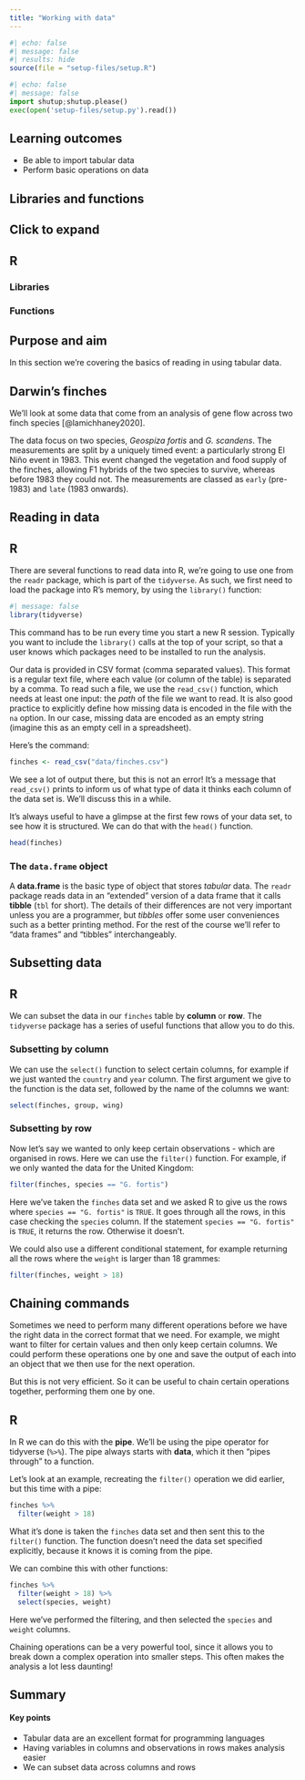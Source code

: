 ```yaml
---
title: "Working with data"
---
```


```r
#| echo: false
#| message: false
#| results: hide
source(file = "setup-files/setup.R")
```

```python
#| echo: false
#| message: false
import shutup;shutup.please()
exec(open('setup-files/setup.py').read())
```

::: {.callout-tip}
## Learning outcomes

- Be able to import tabular data
- Perform basic operations on data

:::

## Libraries and functions

::: {.callout-note collapse="true"}
## Click to expand

::: {.panel-tabset group="language"}
## R

### Libraries
### Functions

:::
:::

## Purpose and aim

In this section we're covering the basics of reading in using tabular data.

## Darwin's finches

We'll look at some data that come from an analysis of gene flow across two finch species [@lamichhaney2020].

The data focus on two species, _Geospiza fortis_ and _G. scandens_. The measurements are split by a uniquely timed event: a particularly strong El Niño event in 1983. This event changed the vegetation and food supply of the finches, allowing F1 hybrids of the two species to survive, whereas before 1983 they could not. The measurements are classed as `early` (pre-1983) and `late` (1983 onwards).

## Reading in data

::: {.panel-tabset group="language"}
## R

There are several functions to read data into R, we're going to use one from the 
`readr` package, which is part of the `tidyverse`. As such, we first need to load 
the package into R's memory, by using the `library()` function:

```r
#| message: false
library(tidyverse)
```

This command has to be run every time you start a new R session. Typically you 
want to include the `library()` calls at the top of your script, so that a user 
knows which packages need to be installed to run the analysis.

Our data is provided in CSV format (comma separated values). This format is a 
regular text file, where each value (or column of the table) is separated by a 
comma. To read such a file, we use the `read_csv()` function, which needs at least 
one input: the _path_ of the file we want to read. It is also good practice 
to explicitly define how missing data is encoded in the file with the `na` option. 
In our case, missing data are encoded as an empty string (imagine this as an empty 
cell in a spreadsheet).

Here's the command:

```r
finches <- read_csv("data/finches.csv")
```

We see a lot of output there, but this is not an error! It's a message that `read_csv()` 
prints to inform us of what type of data it thinks each column of the data set is. 
We'll discuss this in a while.

It's always useful to have a glimpse at the first few rows of your data set, to see how it is structured. We can do that with the `head()` function.

```r
head(finches)
```


### The `data.frame` object

A **data.frame** is the basic type of object that stores _tabular_ data. 
The `readr` package reads data in an "extended" version of a data frame that it 
calls **tibble** (`tbl` for short). The details of their differences are not very 
important unless you are a programmer, but _tibbles_ offer some user conveniences 
such as a better printing method. For the rest of the course we'll refer to 
"data frames" and "tibbles" interchangeably.

:::

## Subsetting data

::: {.panel-tabset group="language"}
## R

We can subset the data in our `finches` table by **column** or **row**. The `tidyverse` package has a series of useful functions that allow you to do this.

### Subsetting by column

We can use the `select()` function to select certain columns, for example if we just wanted the `country` and `year` column. The first argument we give to the function is the data set, followed by the name of the columns we want:

```r
select(finches, group, wing)
```


### Subsetting by row

Now let's say we wanted to only keep certain observations - which are organised in rows. Here we can use the `filter()` function. For example, if we only wanted the data for the United Kingdom:

```r
filter(finches, species == "G. fortis")
```

Here we've taken the `finches` data set and we asked R to give us the rows where `species == "G. fortis"` is `TRUE`. It goes through all the rows, in this case checking the `species` column. If the statement `species == "G. fortis"` is `TRUE`, it returns the row. Otherwise it doesn't.

We could also use a different conditional statement, for example returning all the rows where the `weight` is larger than 18 grammes:

```r
filter(finches, weight > 18)
```
:::

## Chaining commands

Sometimes we need to perform many different operations before we have the right data in the correct format that we need. For example, we might want to filter for certain values and then only keep certain columns. We could perform these operations one by one and save the output of each into an object that we then use for the next operation.

But this is not very efficient. So it can be useful to chain certain operations together, performing them one by one.

::: {.panel-tabset group="language"}
## R

In R we can do this with the **pipe**. We'll be using the pipe operator for tidyverse (`%>%`). The pipe always starts with **data**, which it then "pipes through" to a function.

Let's look at an example, recreating the `filter()` operation we did earlier, but this time with a pipe:

```r
finches %>% 
  filter(weight > 18)
```

What it's done is taken the `finches` data set and then sent this to the `filter()` function. The function doesn't need the data set specified explicitly, because it knows it is coming from the pipe.

We can combine this with other functions:

```r
finches %>% 
  filter(weight > 18) %>% 
  select(species, weight)
```

Here we've performed the filtering, and then selected the `species` and `weight` columns.

:::

Chaining operations can be a very powerful tool, since it allows you to break down a complex operation into smaller steps. This often makes the analysis a lot less daunting!

## Summary

::: {.callout-tip}
#### Key points

- Tabular data are an excellent format for programming languages
- Having variables in columns and observations in rows makes analysis easier
- We can subset data across columns and rows

:::
